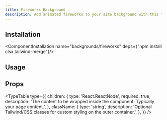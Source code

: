```yaml
---
title: Fireworks Background
description: Add animated fireworks to your site background with this festive component. Perfect for celebrations. Built with Tailwind CSS and Framer Motion.
---
```


<ComponentCodePreview name="backgrounds/fireworks" contentClassName="p-0!"/>

## Installation

<ComponentInstallation name="backgrounds/fireworks" deps={"npm install clsx tailwind-merge"}/>

## Usage

<CodeRenderer name="backgrounds/fireworks"/>

## Props

<TypeTable
    type={{
        children: {
            type: 'React.ReactNode',
            required: true,
            description: 'The content to be wrapped inside the component. Typically your page content.',
        },
        className: {
            type: 'string',
            description: 'Optional Tailwind/CSS classes for custom styling on the outer container.',
        },
    }}
/>

